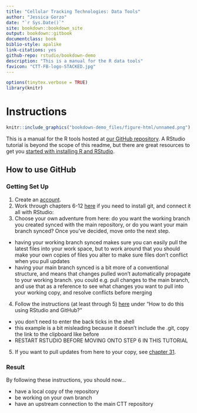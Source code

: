 ```yaml
--- 
title: "Cellular Tracking Technologies: Data Tools"
author: "Jessica Gorzo"
date: "`r Sys.Date()`"
site: bookdown::bookdown_site
output: bookdown::gitbook
documentclass: book
biblio-style: apalike
link-citations: yes
github-repo: rstudio/bookdown-demo
description: "This is a manual for the R data tools"
favicon: "CTT-FB-logo-STACKED.jpg"
---
```

```r
options(tinytex.verbose = TRUE)
library(knitr)
```
# Instructions {-}

```r
knitr::include_graphics("bookdown-demo_files/figure-html/unnamed.png")
```

This is a manual for the R tools hosted at [our GitHub repository](https://github.com/cellular-tracking-technologies/data_tools). A RStudio tutorial is beyond the scope of this readme, but there are great resources to get you [started with installing R and RStudio](https://www.earthdatascience.org/courses/earth-analytics/document-your-science/setup-r-rstudio/).

## How to use GitHub {-}  

### Getting Set Up {-}  

1. Create an [account](https://github.com).
2. Work through chapters 6-12 [here](https://happygitwithr.com/install-git.html) if you need to install git, and connect it all with RStudio: 
3. Choose your own adventure from here: do you want the working branch you created synced with the main repository, or do you want your main branch synced? Once you've decided, move onto the next step.
  + having your working branch synced makes sure you can easily pull the latest files into your work space, but to work around that you should make your own copies of files you alter to make sure files don't conflict when you pull updates   
  + having your main branch synced is a bit more of a conventional structure, and means that changes pulled won't automatically propagate to your working branch. you could e.g. pull changes to the main branch, and use that as a reference to see what changes you want to pull into your working copy, and resolve conflicts before merging  
4. Follow the instructions (at least through 5) [here](https://r-bio.github.io/intro-git-rstudio/) under "How to do this using RStudio and GitHub?"  
  + you don't need to enter the back ticks in the shell  
  + this example is a bit misleading because it doesn't include the .git, copy the link to the clipboard like before  
  + RESTART RSTUDIO BEFORE MOVING ONTO STEP 6 IN THIS TUTORIAL  
5. If you want to pull updates from here to your copy, see [chapter 31](https://happygitwithr.com/upstream-changes.html#pull-changes-from-upstream).  

### Result {-}  

By following these instructions, you should now...  

* have a local copy of the repository  
* be working on your own branch  
* have an upstream connection to the main CTT repository  
